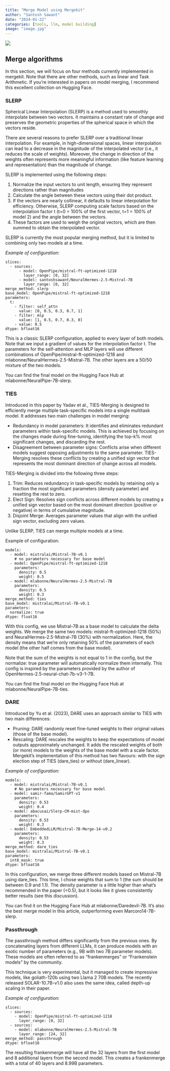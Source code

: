 ```yaml
---
title: "Merge Model using Mergekit"
author: "Santosh Sawant"
date: "2024-01-22"
categories: [tools, llm, model building]
image: "image.jpg"
---
```

![](image.jpg)


## Merge algorithms

In this section, we will focus on four methods currently implemented in mergekit. Note that there are other methods, such as linear and Task Arithmetic. If you’re interested in papers on model merging, I recommend this excellent collection on Hugging Face.

### SLERP
Spherical Linear Interpolation (SLERP) is a method used to smoothly interpolate between two vectors. It maintains a constant rate of change and preserves the geometric properties of the spherical space in which the vectors reside.

There are several reasons to prefer SLERP over a traditional linear interpolation. For example, in high-dimensional spaces, linear interpolation can lead to a decrease in the magnitude of the interpolated vector (i.e., it reduces the scale of weights). Moreover, the change in direction of the weights often represents more meaningful information (like feature learning and representation) than the magnitude of change.

SLERP is implemented using the following steps:

1. Normalize the input vectors to unit length, ensuring they represent directions rather than magnitudes
2. Calculate the angle between these vectors using their dot product.
3. If the vectors are nearly collinear, it defaults to linear interpolation for efficiency. Otherwise, SLERP computing scale factors based on the interpolation factor t (t=0 = 100% of the first vector, t=1 = 100% of model 2) and the angle between the vectors.
4. These factors are used to weigh the original vectors, which are then summed to obtain the interpolated vector.

SLERP is currently the most popular merging method, but it is limited to combining only two models at a time.

*Example of configuration:*

```
slices:
  - sources:
      - model: OpenPipe/mistral-ft-optimized-1218
        layer_range: [0, 32]
      - model: santoshsawant/NeuralHermes-2.5-Mistral-7B
        layer_range: [0, 32]
merge_method: slerp
base_model: OpenPipe/mistral-ft-optimized-1218
parameters:
  t:
    - filter: self_attn
      value: [0, 0.5, 0.3, 0.7, 1]
    - filter: mlp
      value: [1, 0.5, 0.7, 0.3, 0]
    - value: 0.5
dtype: bfloat16
```

This is a classic SLERP configuration, applied to every layer of both models. Note that we input a gradient of values for the interpolation factor t. The parameters for the self-attention and MLP layers will use different combinations of OpenPipe/mistral-ft-optimized-1218 and mlabonne/NeuralHermes-2.5-Mistral-7B. The other layers are a 50/50 mixture of the two models.

You can find the final model on the Hugging Face Hub at mlabonne/NeuralPipe-7B-slerp.

### TIES
Introduced in this paper by Yadav et al., TIES-Merging is designed to efficiently merge multiple task-specific models into a single multitask model. It addresses two main challenges in model merging:

* Redundancy in model parameters: It identifies and eliminates redundant parameters within task-specific models. This is achieved by focusing on the changes made during fine-tuning, identifying the top-k% most significant changes, and discarding the rest.
* Disagreement between parameter signs: Conflicts arise when different models suggest opposing adjustments to the same parameter. TIES-Merging resolves these conflicts by creating a unified sign vector that represents the most dominant direction of change across all models.

TIES-Merging is divided into the following three steps:

1. Trim: Reduces redundancy in task-specific models by retaining only a fraction the most significant parameters (density parameter) and resetting the rest to zero.
2. Elect Sign: Resolves sign conflicts across different models by creating a unified sign vector based on the most dominant direction (positive or negative) in terms of cumulative magnitude.
3. Disjoint Merge: Averages parameter values that align with the unified sign vector, excluding zero values.

Unlike SLERP, TIES can merge multiple models at a time.

Example of configuration:

```
models:
  - model: mistralai/Mistral-7B-v0.1
    # no parameters necessary for base model
  - model: OpenPipe/mistral-ft-optimized-1218
    parameters:
      density: 0.5
      weight: 0.5
  - model: mlabonne/NeuralHermes-2.5-Mistral-7B
    parameters:
      density: 0.5
      weight: 0.3
merge_method: ties
base_model: mistralai/Mistral-7B-v0.1
parameters:
  normalize: true
dtype: float16
```

With this config, we use Mistral-7B as a base model to calculate the delta weights. We merge the same two models: mistral-ft-optimized-1218 (50%) and NeuralHermes-2.5-Mistral-7B (30%) with normalization. Here, the density means that we’re only retaining 50% of the parameters of each model (the other half comes from the base model).

Note that the sum of the weights is not equal to 1 in the config, but the normalize: true parameter will automatically normalize them internally. This config is inspired by the parameters provided by the author of OpenHermes-2.5-neural-chat-7b-v3-1-7B.

You can find the final model on the Hugging Face Hub at mlabonne/NeuralPipe-7B-ties.

### DARE
Introduced by Yu et al. (2023), DARE uses an approach similar to TIES with two main differences:

* Pruning: DARE randomly reset fine-tuned weights to their original values (those of the base model).
* Rescaling: DARE rescales the weights to keep the expectations of model outputs approximately unchanged. It adds the rescaled weights of both (or more) models to the weights of the base model with a scale factor.
Mergekit’s implementation of this method has two flavours: with the sign election step of TIES (dare_ties) or without (dare_linear).

*Example of configuration:*

```
models:
  - model: mistralai/Mistral-7B-v0.1
    # No parameters necessary for base model
  - model: samir-fama/SamirGPT-v1
    parameters:
      density: 0.53
      weight: 0.4
  - model: abacusai/Slerp-CM-mist-dpo
    parameters:
      density: 0.53
      weight: 0.3
  - model: EmbeddedLLM/Mistral-7B-Merge-14-v0.2
    parameters:
      density: 0.53
      weight: 0.3
merge_method: dare_ties
base_model: mistralai/Mistral-7B-v0.1
parameters:
  int8_mask: true
dtype: bfloat16
```

In this configuration, we merge three different models based on Mistral-7B using dare_ties. This time, I chose weights that sum to 1 (the sum should be between 0.9 and 1.1). The density parameter is a little higher than what’s recommended in the paper (<0.5), but it looks like it gives consistently better results (see this discussion).

You can find it on the Hugging Face Hub at mlabonne/Daredevil-7B. It’s also the best merge model in this article, outperforming even Marcoro14-7B-slerp.

### Passthrough
The passthrough method differs significantly from the previous ones. By concatenating layers from different LLMs, it can produce models with an exotic number of parameters (e.g., 9B with two 7B parameter models). These models are often referred to as “frankenmerges” or “Frankenstein models” by the community.

This technique is very experimental, but it managed to create impressive models, like goliath-120b using two Llama 2 70B models. The recently released SOLAR-10.7B-v1.0 also uses the same idea, called depth-up scaling in their paper.

*Example of configuration:*

```
slices:
  - sources:
    - model: OpenPipe/mistral-ft-optimized-1218
      layer_range: [0, 32]
  - sources:
    - model: mlabonne/NeuralHermes-2.5-Mistral-7B
      layer_range: [24, 32]
merge_method: passthrough
dtype: bfloat16
```
The resulting frankenmerge will have all the 32 layers from the first model and 8 additional layers from the second model. This creates a frankenmerge with a total of 40 layers and 8.99B parameters. 
